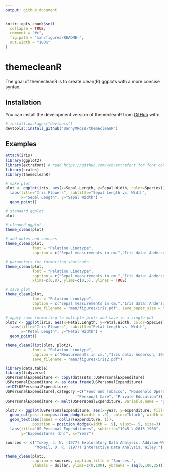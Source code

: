 ```yaml
---
output: github_document
---
```


<!-- README.md is generated from README.Rmd. Please edit that file -->

```r
knitr::opts_chunk$set(
  collapse = TRUE,
  comment = "#>",
  fig.path = "man/figures/README-",
  out.width = "100%"
)
```

# themecleanR

<!-- badges: start -->
<!-- badges: end -->

The goal of themecleanR is to create clean(R) ggplots with a more concise syntax.

## Installation

You can install the development version of themecleanR from [GitHub](https://github.com/) with:

``` r
# install.packages("devtools")
devtools::install_github("DannyMRoss/themecleanR")
```

## Examples

```r
attach(iris)
library(ggplot2)
library(extrafont) # read https://github.com/wch/extrafont for font configuration
library(scales)
library(themecleanR)

# make plot
plot <- ggplot(iris, aes(x=Sepal.Length, y=Sepal.Width, color=Species)) +
  labs(title="Iris Flowers", subtitle="Sepal Length vs. Width",
       x="Sepal Length", y="Sepal Width") +
  geom_point()

# standard ggplot
plot

# cleaned ggplot
theme_clean(plot)

# add notes and sources
theme_clean(plot,
            font = "Palatino Linotype",
            caption = c("Sepal measurements in cm.","Iris data: Anderson, 1936; Fisher, 1936."))

# parameters for formatting shortcuts
theme_clean(plot,
            font = "Palatino Linotype",
            caption = c("Sepal measurements in cm.","Iris data: Anderson, 1936; Fisher, 1936."),
            xlims=c(0,8), ylims=c(0,5), ylines = TRUE)

# save plot
theme_clean(plot,
            font = "Palatino Linotype",
            caption = c("Sepal measurements in cm.","Iris data: Anderson, 1936; Fisher, 1936."),
            save_filename = "man/figures/iris.pdf", save_paper_size = "letter", save_orientation = "landscape")

# apply same formatting to multiple plots and save in a single pdf
plot2 <- ggplot(iris, aes(x=Petal.Length, y=Petal.Width, color=Species)) +
  labs(title="Iris Flowers", subtitle="Petal Length vs. Width",
       x="Petal Length", y="Petal Width") +
  geom_point()

theme_clean(list(plot, plot2),
            font = "Palatino Linotype",
            caption = c("Measurements in cm.","Iris data: Anderson, 1936; Fisher, 1936."),
            save_filename = "man/figures/iris2.pdf")
```


```r
library(data.table)
library(tidyverse)
USPersonalExpenditure <- copy(datasets::USPersonalExpenditure)
USPersonalExpenditure <- as.data.frame(USPersonalExpenditure)
setDT(USPersonalExpenditure)
USPersonalExpenditure[,category:=c("Food and Tobacco", "Household Operation", "Medical and Health",
                                "Personal Care", "Private Education")]
USPersonalExpenditure <- melt(USPersonalExpenditure, variable.name = "year", value.name = "expenditure")
```

```r
plot3 <- ggplot(USPersonalExpenditure, aes(x=year, y=expenditure, fill=category)) +
  geom_col(position=position_dodge(width = .9), color="black", width = .8) +
  geom_text(aes(label = dollar(expenditure, 1)), 
            position = position_dodge(width = .9), vjust=-.5, size=3) +
  labs(title="US Personal Expenditures", subtitle="1945 \u2013 1960",
       y="Expenditures (bn)", x="Year")

sources <- c("Tukey, J. W. (1977) Exploratory Data Analysis. Addison-Wesley.",
             "McNeil, D. R. (1977) Interactive Data Analysis. Wiley.")

theme_clean(plot3, 
            caption = sources, caption_title = "Sources:", 
            ylabels = dollar, ylims=c(0,100), ybreaks = seq(0,100,25))
```


